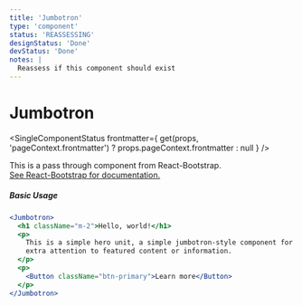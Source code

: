 ```yaml
---
title: 'Jumbotron'
type: 'component'
status: 'REASSESSING'
designStatus: 'Done'
devStatus: 'Done'
notes: |
  Reassess if this component should exist
---
```



# Jumbotron

<SingleComponentStatus
  frontmatter={
    get(props, 'pageContext.frontmatter') ? props.pageContext.frontmatter : null
  }
/>

<p style={{ fontSize: '1.5em' }}>
  This is a pass through component from React-Bootstrap.<br/>
  <a href="https://react-bootstrap.github.io/components/jumbotron/" target="_blank">
    See React-Bootstrap for documentation.
  </a>
</p>

##### Basic Usage

```jsx live=true
<Jumbotron>
  <h1 className="m-2">Hello, world!</h1>
  <p>
    This is a simple hero unit, a simple jumbotron-style component for calling
    extra attention to featured content or information.
  </p>
  <p>
    <Button className="btn-primary">Learn more</Button>
  </p>
</Jumbotron>
```
